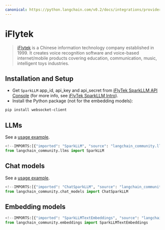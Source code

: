 ```yaml
---
canonical: https://python.langchain.com/v0.2/docs/integrations/providers/iflytek/
---
```


# iFlytek

> [iFlytek](https://www.iflytek.com) is a Chinese information technology company
established in 1999. It creates voice recognition software and
voice-based internet/mobile products covering education, communication,
music, intelligent toys industries.

## Installation and Setup

- Get `SparkLLM` app_id, api_key and api_secret from [iFlyTek SparkLLM API Console](https://console.xfyun.cn/services/bm3) (for more info, see [iFlyTek SparkLLM Intro](https://xinghuo.xfyun.cn/sparkapi)).
- Install the Python package (not for the embedding models):

```bash
pip install websocket-client
```

## LLMs

See a [usage example](/docs/integrations/llms/sparkllm).

```python
<!--IMPORTS:[{"imported": "SparkLLM", "source": "langchain_community.llms", "docs": "https://api.python.langchain.com/en/latest/llms/langchain_community.llms.sparkllm.SparkLLM.html", "title": "iFlytek"}]-->
from langchain_community.llms import SparkLLM
```

## Chat models

See a [usage example](/docs/integrations/chat/sparkllm).

```python
<!--IMPORTS:[{"imported": "ChatSparkLLM", "source": "langchain_community.chat_models", "docs": "https://api.python.langchain.com/en/latest/chat_models/langchain_community.chat_models.sparkllm.ChatSparkLLM.html", "title": "iFlytek"}]-->
from langchain_community.chat_models import ChatSparkLLM
```

## Embedding models

```python
<!--IMPORTS:[{"imported": "SparkLLMTextEmbeddings", "source": "langchain_community.embeddings", "docs": "https://api.python.langchain.com/en/latest/embeddings/langchain_community.embeddings.sparkllm.SparkLLMTextEmbeddings.html", "title": "iFlytek"}]-->
from langchain_community.embeddings import SparkLLMTextEmbeddings
```